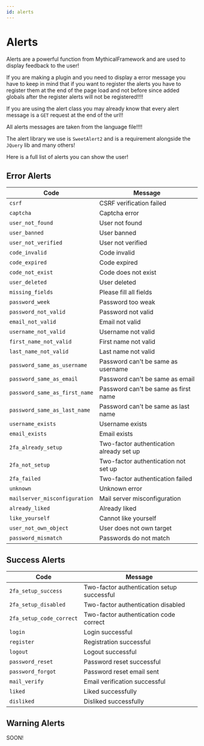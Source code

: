 ```yaml
---
id: alerts
---
```


# Alerts

Alerts are a powerful function from MythicalFramework and are used to display feedback to the user!

If you are making a plugin and you need to display a error message you have to keep in mind that if you want to register the alerts
you have to register them at the end of the page load and not before since added globals after the register alerts will not be registered!!!!

If you are using the alert class you may already know that every alert message is a `GET` request at the end of the url!!

All alerts messages are taken from the language file!!!!

The alert library we use is `SweetAlert2` and is a requirement alongside the `JQuery` lib and many others!

Here is a full list of alerts you can show the user!

## Error Alerts

| Code                          | Message                                  |
| ----------------------------- | ---------------------------------------- |
| `csrf`                        | CSRF verification failed                 |
| `captcha`                     | Captcha error                            |
| `user_not_found`              | User not found                           |
| `user_banned`                 | User banned                              |
| `user_not_verified`           | User not verified                        |
| `code_invalid`                | Code invalid                             |
| `code_expired`                | Code expired                             |
| `code_not_exist`              | Code does not exist                      |
| `user_deleted`                | User deleted                             |
| `missing_fields`              | Please fill all fields                   |
| `password_week`               | Password too weak                        |
| `password_not_valid`          | Password not valid                       |
| `email_not_valid`             | Email not valid                          |
| `username_not_valid`          | Username not valid                       |
| `first_name_not_valid`        | First name not valid                     |
| `last_name_not_valid`         | Last name not valid                      |
| `password_same_as_username`   | Password can't be same as username       |
| `password_same_as_email`      | Password can't be same as email          |
| `password_same_as_first_name` | Password can't be same as first name     |
| `password_same_as_last_name`  | Password can't be same as last name      |
| `username_exists`             | Username exists                          |
| `email_exists`                | Email exists                             |
| `2fa_already_setup`           | Two-factor authentication already set up |
| `2fa_not_setup`               | Two-factor authentication not set up     |
| `2fa_failed`                  | Two-factor authentication failed         |
| `unknown`                     | Unknown error                            |
| `mailserver_misconfiguration` | Mail server misconfiguration             |
| `already_liked`               | Already liked                            |
| `like_yourself`               | Cannot like yourself                     |
| `user_not_own_object`         | User does not own target                 |
| `password_mismatch`           | Passwords do not match                   |

## Success Alerts

| Code                     | Message                                           |
| ------------------------ | ------------------------------------------------- |
| `2fa_setup_success`      | Two-factor authentication setup successful        |
| `2fa_setup_disabled`     | Two-factor authentication disabled                |
| `2fa_setup_code_correct` | Two-factor authentication code correct            |
| `login`                  | Login successful                                  |
| `register`               | Registration successful                           |
| `logout`                 | Logout successful                                 |
| `password_reset`         | Password reset successful                         |
| `password_forgot`        | Password reset email sent                         |
| `mail_verify`            | Email verification successful                     |
| `liked`                  | Liked successfully                                |
| `disliked`               | Disliked successfully                             |

## Warning Alerts

SOON!